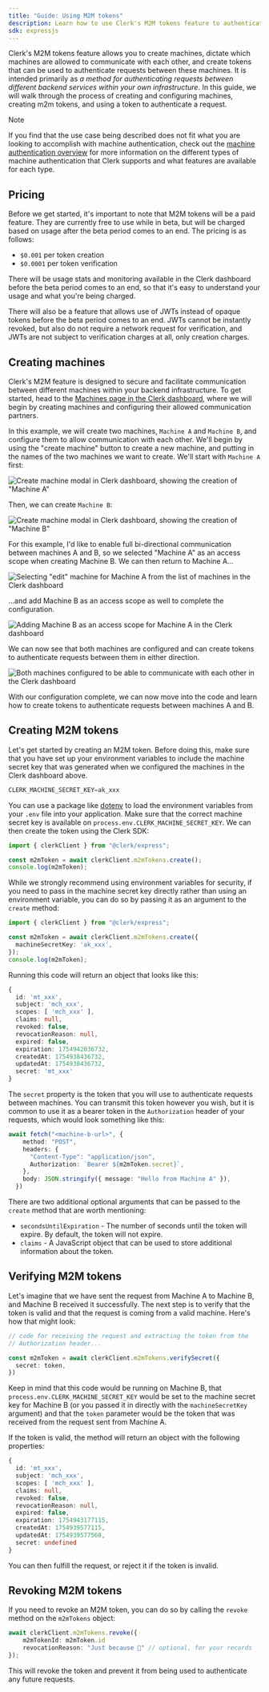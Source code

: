 ```yaml
---
title: "Guide: Using M2M tokens"
description: Learn how to use Clerk's M2M tokens feature to authenticate requests between machines.
sdk: expressjs
---
```


<If sdk="expressjs">
  <TutorialHero
    exampleRepo={[
  {
    title: "Express & Clerk M2M Tokens Example",
    link: "https://github.com/clerk/m2m-example/tree/main"
  }
]}
    beforeYouStart={[
  {
    title: "A Clerk application is required.",
    link: "/docs/quickstarts/setup-clerk",
    icon: "clerk",
  }
]}
  />
</If>

Clerk's M2M tokens feature allows you to create machines, dictate which machines are allowed to communicate with each other, and create tokens that can be used to authenticate requests between these machines. It is intended primarily as _a method for authenticating requests between different backend services within your own infrastructure_. In this guide, we will walk through the process of creating and configuring machines, creating m2m tokens, and using a token to authenticate a request.

> [!NOTE]
> If you find that the use case being described does not fit what you are looking to accomplish with machine authentication, check out the [machine authentication overview](/docs/machine-auth/overview) for more information on the different types of machine authentication that Clerk supports and what features are available for each type.

## Pricing

Before we get started, it's important to note that M2M tokens will be a paid feature. They are currently free to use while in beta, but will be charged based on usage after the beta period comes to an end. The pricing is as follows:

- `$0.001` per token creation
- `$0.0001` per token verification

There will be usage stats and monitoring available in the Clerk dashboard before the beta period comes to an end, so that it's easy to understand your usage and what you're being charged.

There will also be a feature that allows use of JWTs instead of opaque tokens before the beta period comes to an end. JWTs cannot be instantly revoked, but also do not require a network request for verification, and JWTs are not subject to verification charges at all, only creation charges.

## Creating machines

Clerk's M2M feature is designed to secure and facilitate communication between different machines within your backend infrastructure. To get started, head to the [Machines page in the Clerk dashboard](https://dashboard.clerk.com/last-active?path=machines), where we will begin by creating machines and configuring their allowed communication partners.

In this example, we will create two machines, `Machine A` and `Machine B`, and configure them to allow communication with each other. We'll begin by using the "create machine" button to create a new machine, and putting in the names of the two machines we want to create. We'll start with `Machine A` first:

![Create machine modal in Clerk dashboard, showing the creation of "Machine A"](/docs/images/machine-auth/create-machine.jpg)

Then, we can create `Machine B`:

![Create machine modal in Clerk dashboard, showing the creation of "Machine B"](/docs/images/machine-auth/machine-b.jpg)

For this example, I'd like to enable full bi-directional communication between machines A and B, so we selected "Machine A" as an access scope when creating Machine B. We can then return to Machine A...

![Selecting "edit" machine for Machine A from the list of machines in the Clerk dashboard](/docs/images/machine-auth/edit-machine-a.jpg)

...and add Machine B as an access scope as well to complete the configuration.

![Adding Machine B as an access scope for Machine A in the Clerk dashboard](/docs/images/machine-auth/add-machine-b.jpg)

We can now see that both machines are configured and can create tokens to authenticate requests between them in either direction.

![Both machines configured to be able to communicate with each other in the Clerk dashboard](/docs/images/machine-auth/final-config.jpg)

With our configuration complete, we can now move into the code and learn how to create tokens to authenticate requests between machines A and B.

## Creating M2M tokens

Let's get started by creating an M2M token. Before doing this, make sure that you have set up your environment variables to include the machine secret key that was generated when we configured the machines in the Clerk dashboard above.

```ts {{ filename: '.env' }}
CLERK_MACHINE_SECRET_KEY=ak_xxx
```

You can use a package like [dotenv](https://www.npmjs.com/package/dotenv) to load the environment variables from your `.env` file into your application. Make sure that the correct machine secret key is available on `process.env.CLERK_MACHINE_SECRET_KEY`. We can then create the token using the Clerk SDK:

```ts
import { clerkClient } from "@clerk/express";

const m2mToken = await clerkClient.m2mTokens.create();
console.log(m2mToken);
```

While we strongly recommend using environment variables for security, if you need to pass in the machine secret key directly rather than using an environment variable, you can do so by passing it as an argument to the `create` method:

```ts
import { clerkClient } from "@clerk/express";

const m2mToken = await clerkClient.m2mTokens.create({
  machineSecretKey: 'ak_xxx',
});
console.log(m2mToken);
```

Running this code will return an object that looks like this:

```ts
{
  id: 'mt_xxx',
  subject: 'mch_xxx',
  scopes: [ 'mch_xxx' ],
  claims: null,
  revoked: false,
  revocationReason: null,
  expired: false,
  expiration: 1754942036732,
  createdAt: 1754938436732,
  updatedAt: 1754938436732,
  secret: 'mt_xxx'
}
```

The `secret` property is the token that you will use to authenticate requests between machines. You can transmit this token however you wish, but it is common to use it as a bearer token in the `Authorization` header of your requests, which would look something like this:

```ts
await fetch("<machine-b-url>", {
    method: "POST",
    headers: {
      "Content-Type": "application/json",
      Authorization: `Bearer ${m2mToken.secret}`,
    },
    body: JSON.stringify({ message: "Hello from Machine A" }),
  })
```

There are two additional optional arguments that can be passed to the `create` method that are worth mentioning:

- `secondsUntilExpiration` - The number of seconds until the token will expire. By default, the token will not expire.
- `claims` - A JavaScript object that can be used to store additional information about the token.

## Verifying M2M tokens

Let's imagine that we have sent the request from Machine A to Machine B, and Machine B received it successfully. The next step is to verify that the token is valid and that the request is coming from a valid machine. Here's how that might look:

```ts
// code for receiving the request and extracting the token from the 
// Authorization header...

const m2mToken = await clerkClient.m2mTokens.verifySecret({
  secret: token,
})
```

Keep in mind that this code would be running on Machine B, that `process.env.CLERK_MACHINE_SECRET_KEY` would be set to the machine secret key for Machine B (or you passed it in directly with the `machineSecretKey` argument) and that the `token` parameter would be the token that was received from the request sent from Machine A.

If the token is valid, the method will return an object with the following properties:

```ts
{
  id: 'mt_xxx',
  subject: 'mch_xxx',
  scopes: [ 'mch_xxx' ],
  claims: null,
  revoked: false,
  revocationReason: null,
  expired: false,
  expiration: 1754943177115,
  createdAt: 1754939577115,
  updatedAt: 1754939577568,
  secret: undefined
}
```

You can then fulfill the request, or reject it if the token is invalid.

## Revoking M2M tokens

If you need to revoke an M2M token, you can do so by calling the `revoke` method on the `m2mTokens` object:

```ts
await clerkClient.m2mTokens.revoke({
    m2mTokenId: m2mToken.id
    revocationReason: "Just because 🤪" // optional, for your records
});
```

This will revoke the token and prevent it from being used to authenticate any future requests.